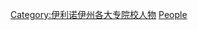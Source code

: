 <!--People associated with [[Shimer_College|Shimer College]], a small [[Great_Books|Great Books]] college currently located in [[Chicago|Chicago]] and previously located in [[Waukegan,_Illinois|Waukegan, Illinois]] and [[Mount_Carroll,_Illinois|Mount Carroll, Illinois]].-->

[[Category:伊利诺伊州各大专院校人物|Category:伊利诺伊州各大专院校人物]]
[[Category:夏默学院|People]]